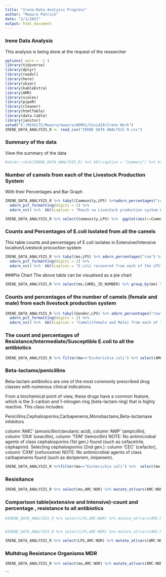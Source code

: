 ---
title: "Irene-Data Analysis Progress"
author: "Mwaura Patrick"
date: "2/1/2021"
output: html_document
---

### Irene Data Analysis

This analysis is being done at the request of the researcher

```{r ,echo=FALSE,message=FALSE}
options( warn = -1 )
library(tidyverse)
library(dplyr)
library(readxl)
library(here)
library(skimr)
library(kableExtra)
library(AMR)
library(scales)
library(pipeR)
library(cleaner)
library(htmlTable)
library(data.table)
library(janitor)
setwd("E:/RESULTS/Mwaura/mwaura/WORK1/Covid19/Irene Work")
IRENE_DATA_ANALYSIS_R <- read_csv("IRENE DATA ANALYSIS R.csv")
```

### Summary of the data

View the summary of the data

```{r, echo=FALSE}
#skimr::skim(IRENE_DATA_ANALYSIS_R) %>% kbl(caption = "Summary") %>% kable_classic(full_width = F, html_font = "Cambria")
```
### Number of camels from each of the Livestock Production System 
With their Percentages and Bar Graph


```{r, echo=FALSE}
IRENE_DATA_ANALYSIS_R %>% tabyl(Community,LPS) %>%adorn_percentages("col") %>%
  adorn_pct_formatting(digits = 2) %>%
  adorn_ns() %>%  kbl(caption = "Ranch va Livestock production system With Percentages") %>% kable_classic(full_width = F, html_font = "Cambria")

IRENE_DATA_ANALYSIS_R %>% select(Community,LPS) %>%  ggplot(aes(x=Community,fill=LPS))+geom_bar()+ylab("Count of Camels")+stat_count(geom="text",aes(label=stat(count)), position = position_stack(vjust = .5),color="black")
```
### Counts and Percentages of E.coli Isolated from all the camels
This table counts and percentages of E.coli isolates in Extensive/Intensive location/Livestock procuction system

```{r,echo=FALSE}
IRENE_DATA_ANALYSIS_R %>% tabyl(mo,LPS) %>% adorn_percentages("row") %>%
  adorn_pct_formatting(digits = 2) %>%
  adorn_ns() %>%  kbl(caption = "E.coli recovered from each of the LPS") %>% kable_classic(full_width = F, html_font = "Cambria")
```

###Pie Chart
The above table can be visualised as a pie chart
```{r,echo=FALSE}
IRENE_DATA_ANALYSIS_R %>% select(mo,CAMEL_ID_NUMBER) %>% group_by(mo) %>%  summarize(Count=n()) %>% mutate(Percentage=paste0(round(Count/sum(Count)*100,2),"%")) %>% ggplot(aes(x="", y=mo, fill=Percentage)) + geom_bar(stat="identity", width=1)+ coord_polar("y", start=0) +theme_classic()+labs( title = "Percentage of Particular Organism Detected")+scale_fill_manual(values=c( "#33658A", "#F6AE2D"))+theme(axis.line = element_blank(),axis.text = element_blank(),axis.ticks = element_blank(), plot.title = element_text(hjust = 0.5, color = "#666666"))+geom_text(aes(y = mo, label = mo), position = position_stack(vjust = .5),color = "white", size=3)

```
### Counts and percentages of the number of camels (female and male) from each livestock production system

```{r,echo=FALSE}
IRENE_DATA_ANALYSIS_R %>% tabyl(Gender,LPS) %>% adorn_percentages("row") %>%
  adorn_pct_formatting(digits = 2) %>%
  adorn_ns() %>%  kbl(caption = "Camels(Female and Male) from each of the LPS") %>% kable_classic(full_width = F, html_font = "Cambria")
```

### The count and percentages of  Resistance/Intermediate/Susceptible E.coli to all the antibiotics

```{r,echo=FALSE}
IRENE_DATA_ANALYSIS_R %>% filter(mo=="Escherichia coli") %>% select(AMC:NOR) %>% mutate_at(vars(AMC:NOR), as.rsi) %>% proportion_df(combine_SI = FALSE) %>% spread(key = interpretation,value = value) %>% kbl(caption = "Antibiotic Susceptability Intermediate and Resistance") %>%  kable_classic(full_width = F, html_font = "Cambria")
```


### Beta-lactams/penicillins
Beta-lactam antibiotics are one of the most commonly prescribed drug classes with numerous clinical indications.

From a biochemical point of view, these drugs have a common feature, which is the 3-carbon and 1-nitrogen ring (beta-lactam ring) that is highly reactive. This class includes:

Penicillins,Cephalosporins,Carbapenems,Monobactams,Beta-lactamase inhibitors

column 'AMC' (amoxicillin/clavulanic acid), column 'AMP'
                                    (ampicillin), column 'OXA' (oxacillin), column 'TEM' (temocillin)
NOTE: No antimicrobial agents of class cephalosporins (1st gen.) found (such as cefacetrile,
      cephapirin).
      Selecting cephalosporins (2nd gen.): column 'CEC' (cefaclor), column 'CXM' (cefuroxime)
NOTE: No antimicrobial agents of class carbapenems found (such as doripenem, imipenem).
```{r,echo=FALSE}
IRENE_DATA_ANALYSIS_R %>%filter(mo=="Escherichia coli") %>%  select(mo,penicillins(),cephalosporins_1st(),cephalosporins_2nd(),carbapenems()) %>% mutate_at(vars(), as.rsi) %>% kbl(caption = "Beta-lactams/penicillins") %>%  kable_classic(full_width = F, html_font = "Cambria")
```
### Resisitance

```{r,echo=FALSE}
IRENE_DATA_ANALYSIS_R %>% select(mo,AMC:NOR) %>% mutate_at(vars(AMC:NOR), as.rsi) %>% group_by(mo) %>% summarise(AMC= resistance(AMC), AMP = resistance(AMP),CAZ=resistance(CAZ),CTX=resistance(CTX),CRO=resistance(CRO),CXM=resistance(CXM),FEP=resistance(FEP),CEC=resistance(CEC),TCY=resistance(TCY),GEN=resistance(GEN),SPT=resistance(SPT),CHL=resistance(CHL),CIP=resistance(CIP),SXT=resistance(SXT),NOR = resistance(NOR)) %>% tidyr::pivot_longer(-mo, names_to = "antibiotic") %>% ggplot(aes(x = mo,y = value,fill = antibiotic)) +geom_col(position = "dodge2")
```
### Comparison table(extensive and Intensive)-count and percentage , resistance to all antibiotics
```{r, echo=FALSE}
#IRENE_DATA_ANALYSIS_R %>% select(LPS,AMC:NOR) %>% mutate_at(vars(AMC:NOR), as.rsi) %>% proportion_df(combine_SI = FALSE) %>% spread(key = interpretation,value = value) %>% kbl(caption = "Antibiotic Susceptability Intermediate and Resistance") %>%  kable_classic(full_width = F, html_font = "Cambria")


#IRENE_DATA_ANALYSIS_R %>% select(LPS,AMC:NOR) %>% mutate_at(vars(AMC:NOR), as.rsi)%>%group_by(LPS) %>% proportion_df(translate_ab=FALSE,combine_SI = FALSE) %>% spread(key = antibiotic,value = value) %>% unnest()%>% kbl(caption = "Comparision of Livestock Production system with their resistant to all antibiotics") %>%  kable_classic(full_width = F, html_font = "Cambria")

IRENE_DATA_ANALYSIS_R %>% select(LPS,AMC:NOR) %>% mutate_at(vars(AMC:NOR), as.rsi)%>%group_by(LPS) %>% proportion_df(translate_ab=FALSE,as_percent=FALSE,combine_SI = TRUE) %>% spread(key = antibiotic,value = value) %>% unnest()%>% kbl(caption = "Comparision of Livestock Production system with their resistant to all antibiotics") %>%  kable_classic(full_width = F, html_font = "Cambria")
```
### Multdrug Resistance Organisms MDR

```{r,echo=FALSE}
IRENE_DATA_ANALYSIS_R %>% select(mo,AMC:NOR) %>% mutate_at(vars(AMC:NOR), as.rsi)%>% mdro()%>% freq() %>% kbl(caption = "Multdrug Resistance Organisms MDR") %>%  kable_classic(full_width = F, html_font = "Cambria")
```

```
